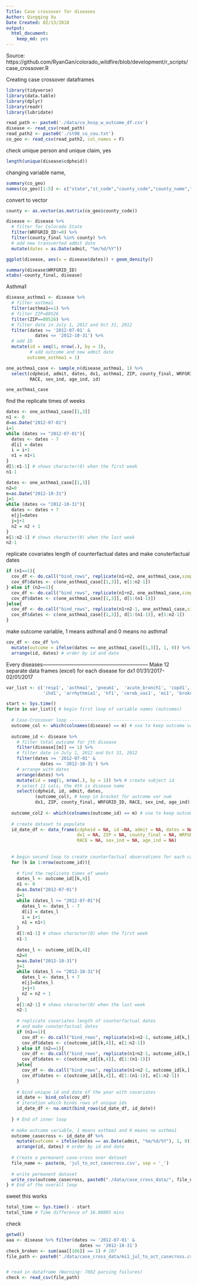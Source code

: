 ```yaml
---
Title: Case crossover for diseases
Author: Qingqing Xu
Date Created: 02/13/2018
output: 
  html_document: 
    keep_md: yes
---
```

Source: https://github.com/RyanGan/colorado_wildfire/blob/development/r_scripts/case_crossover.R

Creating case crossover dataframes
```r
library(tidyverse)
library(data.table)
library(dplyr)
library(readr)
library(lubridate)

read_path <- paste0('./data/co_hosp_w_outcome_df.csv')
disease <- read_csv(read_path) 
read_path2 <- paste0('./st08_co_cou.txt')
co_geo <- read_csv(read_path2, col_names = F)
```

check unique person and unique claim, yes
```r
length(unique(disease$cdpheid)) 
```

changing variable name, 
```r
summary(co_geo)
names(co_geo)[1:5] <- c("state","st_code","county_code","county_name","FIPS")
```

convert to vector
```r
county <- as.vector(as.matrix(co_geo$county_code))

disease <- disease %>%
  # filter for Colorado State
  filter(WRFGRID_ID!=0) %>%
  filter(county_final %in% county) %>%
  # add new transverted admit date
  mutate(dates = as.Date(admit, "%m/%d/%Y"))

ggplot(disease, aes(x = disease$dates)) + geom_density()

summary(disease$WRFGRID_ID)
xtabs(~county_final, disease)
```

Asthma1 
```r
disease_asthma1 <- disease %>%
  # filter asthma1
  filter(asthma1==1) %>%
  # filter ZIP=80526
  filter(ZIP==80526) %>%
  # filter date in July 1, 2012 and Oct 31, 2012
  filter(dates >= '2012-07-01' & 
           dates <= '2012-10-31') %>%
  # add ID
  mutate(id = seq(1, nrow(.), by = 1),
         # add outcome and new admit date
        outcome_asthma1 = 1)

one_asthma1_case <- sample_n(disease_asthma1, 1) %>% 
  select(cdpheid, admit, dates, dx1, asthma1, ZIP, county_final, WRFGRID_ID,
         RACE, sex_ind, age_ind, id)

one_asthma1_case
```

find the replicate times of weeks
```r
dates <- one_asthma1_case[[1,3]] 
n1 <- 0
d=as.Date("2012-07-01")
i=1
while (dates >= "2012-07-01"){
  dates <- dates - 7
  d[i] = dates
  i = i+1
  n1 = n1+1
}
d[1:n1-1] # shows character(0) when the first week
n1-1

dates <- one_asthma1_case[[1,3]] 
n2=0
e=as.Date("2012-10-31")
j=1
while (dates <= "2012-10-31"){
  dates <- dates + 7
  e[j]=dates
  j=j+1
  n2 = n2 + 1
}
e[1:n2-1] # shows character(0) when the last week
n2-1
```
replicate covariates length of counterfactual dates and make conuterfactual dates
```r
if (n1==1){
  cov_df <- do.call("bind_rows", replicate(n1+n2, one_asthma1_case,simplify = F))
  cov_df$dates <- c(one_asthma1_case[[1,3]], e[1:n2-1])
} else if (n2==1){
  cov_df <- do.call("bind_rows", replicate(n1+n2, one_asthma1_case,simplify = F))
  cov_df$dates <- c(one_asthma1_case[[1,3]], d[1:(n1-1)])
}else{
  cov_df <- do.call("bind_rows", replicate(n1+n2-1, one_asthma1_case,simplify = F))
  cov_df$dates <- c(one_asthma1_case[[1,3]], d[1:(n1-1)], e[1:n2-1])
}
```

make outcome variable, 1 means asthma1 and 0 means no asthma1
```r
cov_df <- cov_df %>%
  mutate(outcome = ifelse(dates == one_asthma1_case[[1,3]], 1, 0)) %>%
  arrange(id, dates) # order by id and date
```


Every diseases--------------------------------------------------------------
Make 12 separate data frames (excel) for each disease for dx1
01/31/2017-02/01/2017

```r
var_list <- c('resp1', 'asthma1', 'pneum1',  'acute_bronch1', 'copd1', 'cvd1', 
              'ihd1', 'arrhythmia1', 'hf1', 'cereb_vas1', 'mi1', 'broken_arm1')

start <- Sys.time()
for(m in var_list){ # begin first loop of variable names (outcomes)
  
  # Case-Crossover loop --------------------------------------------------------
  outcome_col <- which(colnames(disease) == m) # use to keep outcome var
  
  outcome_id <- disease %>%
    # filter total outcome for jth disease
    filter(disease[[m]] == 1) %>% 
    # filter date in July 1, 2012 and Oct 31, 2012
    filter(dates >= '2012-07-01' & 
             dates <= '2012-10-31') %>%
    # arrange with dates
    arrange(dates) %>%
    mutate(id = seq(1, nrow(.), by = 1)) %>% # create subject id
    # select 11 cols, the 4th is disease name
    select(cdpheid, id, admit, dates, 
           (outcome_col), # keep in bracket for outcome var num
           dx1, ZIP, county_final, WRFGRID_ID, RACE, sex_ind, age_ind)
  
  outcome_col2 <- which(colnames(outcome_id) == m) # use to keep outcome var
  
  # create dataset to populate
  id_date_df <- data_frame(cdpheid = NA, id =NA, admit = NA, dates = NA, 
                           dx1 = NA, ZIP = NA, county_final = NA, WRFGRID_ID = NA, 
                           RACE = NA, sex_ind = NA, age_ind = NA)
  
  
  # begin second loop to create counterfactual observations for each case subject
  for (k in 1:nrow(outcome_id)){
    
    # find the replicate times of weeks
    dates_l <- outcome_id[[k,4]] 
    n1 <- 0
    d=as.Date("2012-07-01")
    i=1
    while (dates_l >= "2012-07-01"){
      dates_l <- dates_l - 7
      d[i] = dates_l
      i = i+1
      n1 = n1+1
    }
    d[1:n1-1] # shows character(0) when the first week
    n1-1
    
    dates_l <- outcome_id[[k,4]] 
    n2=0
    e=as.Date("2012-10-31")
    j=1
    while (dates_l <= "2012-10-31"){
      dates_l <- dates_l + 7
      e[j]=dates_l
      j=j+1
      n2 = n2 + 1
    }
    e[1:n2-1] # shows character(0) when the last week
    n2-1
    
    # replicate covariates length of counterfactual dates
    # and make conuterfactual dates
    if (n1==1){
      cov_df <- do.call("bind_rows", replicate(n1+n2-1, outcome_id[k,],simplify = F))
      cov_df$dates <- c(outcome_id[[k,4]], e[1:n2-1])
    } else if (n2==1){
      cov_df <- do.call("bind_rows", replicate(n1+n2-1, outcome_id[k,],simplify = F))
      cov_df$dates <- c(outcome_id[[k,4]], d[1:(n1-1)])
    }else{
      cov_df <- do.call("bind_rows", replicate(n1+n2-1, outcome_id[k,],simplify = F))
      cov_df$dates <- c(outcome_id[[k,4]], d[1:(n1-1)], e[1:n2-1])
    }
    
    # bind unique id and date of the year with covariates
    id_date <- bind_cols(cov_df)
    # iteration which binds rows of unique ids
    id_date_df <- na.omit(bind_rows(id_date_df, id_date))
    
  } # End of inner loop
  
  # make outcome variable, 1 means asthma1 and 0 means no asthma1
  outcome_casecross <- id_date_df %>%
    mutate(outcome = ifelse(dates == as.Date(admit, "%m/%d/%Y"), 1, 0)) %>%
    arrange(id, dates) # order by id and date
  
  # Create a permanent case-cross over dataset
  file_name <- paste(m, 'jul_to_oct_casecross.csv', sep = '_')
  
  # write permanent dataset
  write_csv(outcome_casecross, paste0("./data/case_cross_data/", file_name))
} # End of the overall loop
```

sweet this works
```r
total_time <- Sys.time() - start
total_time # Time difference of 16.00895 mins
```


check
```r
getwd()
aaa <- disease %>% filter(dates >= '2012-07-01' & 
                            dates <= '2012-10-31')
check_broken <- sum(aaa[[166]] == 1) # 107
file_path <- paste0("./data/case_cross_data/mi1_jul_to_oct_casecross.csv")


# read in dataframe (Warning: 7802 parsing failures)
check <- read_csv(file_path)
```
